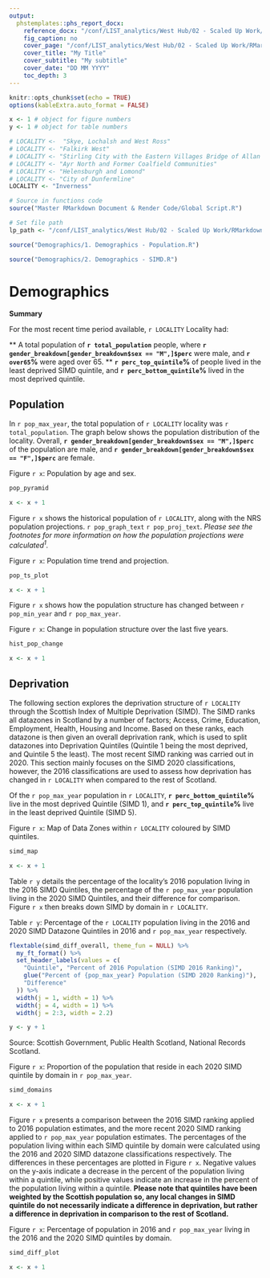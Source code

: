 ```yaml
---
output: 
  phstemplates::phs_report_docx:
    reference_docx: "/conf/LIST_analytics/West Hub/02 - Scaled Up Work/RMarkdown/Locality Profiles/Master RMarkdown Document & Render Code/phs-mngtinfo-report.docx"
    fig_caption: no
    cover_page: "/conf/LIST_analytics/West Hub/02 - Scaled Up Work/RMarkdown/Locality Profiles/Master RMarkdown Document & Render Code/phs-mngtinfo-cover.docx"
    cover_title: "My Title"
    cover_subtitle: "My subtitle"
    cover_date: "DD MM YYYY"
    toc_depth: 3
---
```


```r
knitr::opts_chunk$set(echo = TRUE)
options(kableExtra.auto_format = FALSE)

x <- 1 # object for figure numbers
y <- 1 # object for table numbers
```

```r
# LOCALITY <-  "Skye, Lochalsh and West Ross"
# LOCALITY <- "Falkirk West"
# LOCALITY <- "Stirling City with the Eastern Villages Bridge of Allan and Dunblane"
# LOCALITY <- "Ayr North and Former Coalfield Communities"
# LOCALITY <- "Helensburgh and Lomond"
# LOCALITY <- "City of Dunfermline"
LOCALITY <- "Inverness"

# Source in functions code
source("Master RMarkdown Document & Render Code/Global Script.R")

# Set file path
lp_path <- "/conf/LIST_analytics/West Hub/02 - Scaled Up Work/RMarkdown/Locality Profiles/"

```

```r
source("Demographics/1. Demographics - Population.R")
```

```r
source("Demographics/2. Demographics - SIMD.R")
```

# Demographics


**Summary**

For the most recent time period available, `r LOCALITY` Locality had:

** A total population of **`r total_population`** people, where **`r gender_breakdown[gender_breakdown$sex == "M",]$perc`** were male, and **`r over65`%** were aged over 65.
** **`r perc_top_quintile`%** of people lived in the least deprived SIMD quintile, and **`r perc_bottom_quintile`%** lived in the most deprived quintile.

\newline

## Population

<!-- Total Population Text -->

In `r pop_max_year`, the total population of `r LOCALITY` locality was `r total_population`. The graph below shows the population distribution of the locality. Overall, **`r gender_breakdown[gender_breakdown$sex == "M",]$perc`** of the population are male, and **`r gender_breakdown[gender_breakdown$sex == "F",]$perc`** are female.

<Div custom-style = "Table or chart caption">Figure `r x`: Population by age and sex.</Div>

```r
pop_pyramid

x <- x + 1
```

<!-- Population over time -->

Figure `r x` shows the historical population of `r LOCALITY`, along with the NRS population projections. `r pop_graph_text` `r pop_proj_text`. *Please see the footnotes for more information on how the population projections were calculated^1^.*

<Div custom-style = "Table or chart caption">Figure `r x`: Population time trend and projection.</Div>


```r
pop_ts_plot

x <- x + 1
```


Figure `r x` shows how the population structure has changed between `r pop_min_year` and `r pop_max_year`.

<Div custom-style = "Table or chart caption">Figure `r x`: Change in population structure over the last five years.</Div>


```r
hist_pop_change

x <- x + 1
```


## Deprivation

The following section explores the deprivation structure of `r LOCALITY` through the Scottish Index of Multiple Deprivation (SIMD). The SIMD ranks all datazones in Scotland by a number of factors; Access, Crime, Education, Employment, Health, Housing and Income. Based on these ranks, each datazone is then given an overall deprivation rank, which is used to split datazones into Deprivation Quintiles (Quintile 1 being the most deprived, and Quintile 5 the least). The most recent SIMD ranking was carried out in 2020. This section mainly focuses on the SIMD 2020 classifications, however, the 2016 classifications are used to assess how deprivation has changed in `r LOCALITY` when compared to the rest of Scotland.

Of the `r pop_max_year` population in `r LOCALITY`, **`r perc_bottom_quintile`%** live in the most deprived Quintile (SIMD 1), and **`r perc_top_quintile`%** live in the least deprived Quintile (SIMD 5).

<Div custom-style = "Table or chart caption">Figure `r x`: Map of Data Zones within `r LOCALITY` coloured by SIMD quintiles.</Div>

```r
simd_map

x <- x + 1
```

Table `r y` details the percentage of the locality's 2016 population living in the 2016 SIMD Quintiles, the percentage of the `r pop_max_year` population living in the 2020 SIMD Quintiles, and their difference for comparison. Figure `r x` then breaks down SIMD by domain in `r LOCALITY`.

<Div custom-style = "Table or chart caption">Table `r y`: Percentage of the `r LOCALITY` population living in the 2016 and 2020 SIMD Datazone Quintiles in 2016 and `r pop_max_year` respectively.</Div>


```r

flextable(simd_diff_overall, theme_fun = NULL) %>%
  my_ft_format() %>%
  set_header_labels(values = c(
    "Quintile", "Percent of 2016 Population (SIMD 2016 Ranking)",
    glue("Percent of {pop_max_year} Population (SIMD 2020 Ranking)"),
    "Difference"
  )) %>% 
  width(j = 1, width = 1) %>%
  width(j = 4, width = 1) %>%   
  width(j = 2:3, width = 2.2) 

y <- y + 1
```

Source: Scottish Government, Public Health Scotland, National Records Scotland. \newline

<Div custom-style = "Table or chart caption">Figure `r x`: Proportion of the population that reside in each 2020 SIMD quintile by domain in `r pop_max_year`.</Div>

```r
simd_domains

x <- x + 1
```


Figure `r x` presents a comparison between the 2016 SIMD ranking applied to 2016 population estimates, and the more recent 2020 SIMD ranking applied to `r pop_max_year` population estimates. The percentages of the population living within each SIMD quintile by domain were calculated using the 2016 and 2020 SIMD datazone classifications respectively. The differences in these percentages are plotted in Figure `r x`. Negative values on the y-axis indicate a decrease in the percent of the population living within a quintile, while positive values indicate an increase in the percent of the population living within a quintile. **Please note that quintiles have been weighted by the Scottish population so, any local changes in SIMD quintile do not necessarily indicate a difference in deprivation, but rather a difference in deprivation in comparison to the rest of Scotland.**

\newline

<Div custom-style = "Table or chart caption">Figure `r x`: Percentage of population in 2016 and `r pop_max_year` living in the 2016 and the 2020 SIMD quintiles by domain.</Div>

\newline

```r
simd_diff_plot

x <- x + 1
```
